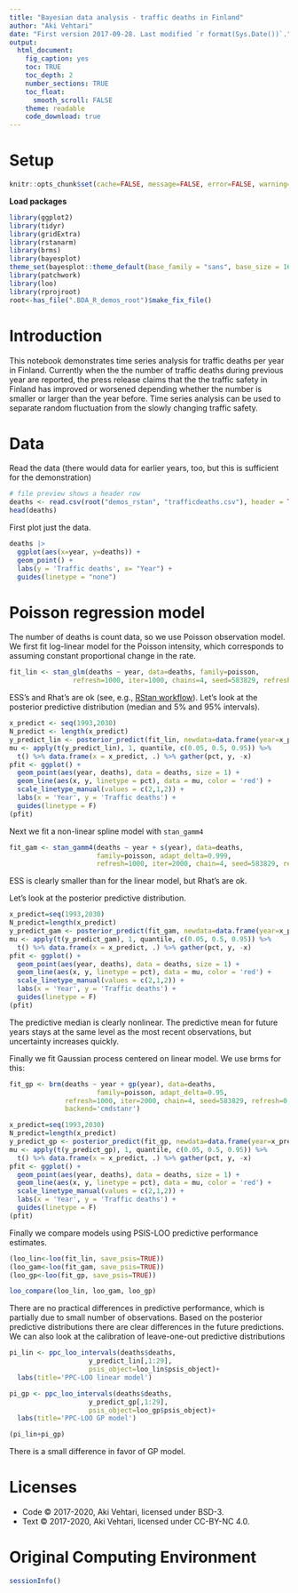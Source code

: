 ```yaml
---
title: "Bayesian data analysis - traffic deaths in Finland"
author: "Aki Vehtari"
date: "First version 2017-09-28. Last modified `r format(Sys.Date())`."
output:
  html_document:
    fig_caption: yes
    toc: TRUE
    toc_depth: 2
    number_sections: TRUE
    toc_float:
      smooth_scroll: FALSE
    theme: readable
    code_download: true
---
```

# Setup  {.unnumbered}

```r
knitr::opts_chunk$set(cache=FALSE, message=FALSE, error=FALSE, warning=TRUE, out.width='95%')
```

**Load packages**

```r
library(ggplot2)
library(tidyr)
library(gridExtra)
library(rstanarm)
library(brms)
library(bayesplot)
theme_set(bayesplot::theme_default(base_family = "sans", base_size = 16))
library(patchwork)
library(loo)
library(rprojroot)
root<-has_file(".BDA_R_demos_root")$make_fix_file()
```

# Introduction

This notebook demonstrates time series analysis for traffic deaths per
year in Finland. Currently when the the number of traffic deaths
during previous year are reported, the press release claims that the
the traffic safety in Finland has improved or worsened depending
whether the number is smaller or larger than the year before. Time
series analysis can be used to separate random fluctuation from the
slowly changing traffic safety.

# Data

Read the data (there would data for earlier years, too, but this is
sufficient for the demonstration)

```r
# file preview shows a header row
deaths <- read.csv(root("demos_rstan", "trafficdeaths.csv"), header = TRUE)
head(deaths)
```

First plot just the data.

```r
deaths |>
  ggplot(aes(x=year, y=deaths)) +
  geom_point() +
  labs(y = 'Traffic deaths', x= "Year") +
  guides(linetype = "none")
```

# Poisson regression model

The number of deaths is count data, so we use Poisson observation
model.  We first fit log-linear model for the Poisson intensity, which
corresponds to assuming constant proportional change in the rate.

```r
fit_lin <- stan_glm(deaths ~ year, data=deaths, family=poisson,
 	            refresh=1000, iter=1000, chains=4, seed=583829, refresh=0)
```

ESS's and Rhat's are ok (see, e.g., [RStan
workflow](http://mc-stan.org/users/documentation/case-studies/rstan_workflow.html)). Let's
look at the posterior predictive distribution (median and 5% and 95%
intervals).

```r
x_predict <- seq(1993,2030)
N_predict <- length(x_predict)
y_predict_lin <- posterior_predict(fit_lin, newdata=data.frame(year=x_predict))
mu <- apply(t(y_predict_lin), 1, quantile, c(0.05, 0.5, 0.95)) %>%
  t() %>% data.frame(x = x_predict, .) %>% gather(pct, y, -x)
pfit <- ggplot() +
  geom_point(aes(year, deaths), data = deaths, size = 1) +
  geom_line(aes(x, y, linetype = pct), data = mu, color = 'red') +
  scale_linetype_manual(values = c(2,1,2)) +
  labs(x = 'Year', y = 'Traffic deaths') +
  guides(linetype = F)
(pfit)
```

Next we fit a non-linear spline model with `stan_gamm4`

```r
fit_gam <- stan_gamm4(deaths ~ year + s(year), data=deaths,
                      family=poisson, adapt_delta=0.999, 
                      refresh=1000, iter=2000, chain=4, seed=583829, refresh=0)
```

ESS is clearly smaller than for the linear model, but Rhat's are ok.

Let's look at the posterior predictive distribution.

```r
x_predict=seq(1993,2030)
N_predict=length(x_predict)
y_predict_gam <- posterior_predict(fit_gam, newdata=data.frame(year=x_predict))
mu <- apply(t(y_predict_gam), 1, quantile, c(0.05, 0.5, 0.95)) %>%
  t() %>% data.frame(x = x_predict, .) %>% gather(pct, y, -x)
pfit <- ggplot() +
  geom_point(aes(year, deaths), data = deaths, size = 1) +
  geom_line(aes(x, y, linetype = pct), data = mu, color = 'red') +
  scale_linetype_manual(values = c(2,1,2)) +
  labs(x = 'Year', y = 'Traffic deaths') +
  guides(linetype = F)
(pfit)
```

The predictive median is clearly nonlinear. The predictive mean for
future years stays at the same level as the most recent observations,
but uncertainty increases quickly.

Finally we fit Gaussian process centered on linear model. We use
brms for this:

```r
fit_gp <- brm(deaths ~ year + gp(year), data=deaths,
                      family=poisson, adapt_delta=0.95, 
              refresh=1000, iter=2000, chain=4, seed=583829, refresh=0,
              backend='cmdstanr')

x_predict=seq(1993,2030)
N_predict=length(x_predict)
y_predict_gp <- posterior_predict(fit_gp, newdata=data.frame(year=x_predict))
mu <- apply(t(y_predict_gp), 1, quantile, c(0.05, 0.5, 0.95)) %>%
  t() %>% data.frame(x = x_predict, .) %>% gather(pct, y, -x)
pfit <- ggplot() +
  geom_point(aes(year, deaths), data = deaths, size = 1) +
  geom_line(aes(x, y, linetype = pct), data = mu, color = 'red') +
  scale_linetype_manual(values = c(2,1,2)) +
  labs(x = 'Year', y = 'Traffic deaths') +
  guides(linetype = F)
(pfit)
```

Finally we compare models using PSIS-LOO predictive performance estimates.

```r
(loo_lin<-loo(fit_lin, save_psis=TRUE))
(loo_gam<-loo(fit_gam, save_psis=TRUE))
(loo_gp<-loo(fit_gp, save_psis=TRUE))

loo_compare(loo_lin, loo_gam, loo_gp)
```

There are no practical differences in predictive performance, which is
partially due to small number of observations. Based on the posterior
predictive distributions there are clear differences in the future
predictions.
We can also look at the calibration of leave-one-out predictive
distributions

```r
pi_lin <- ppc_loo_intervals(deaths$deaths,
                    y_predict_lin[,1:29],
                    psis_object=loo_lin$psis_object)+
  labs(title='PPC-LOO linear model')

pi_gp <- ppc_loo_intervals(deaths$deaths,
                    y_predict_gp[,1:29],
                    psis_object=loo_gp$psis_object)+
  labs(title='PPC-LOO GP model')

(pi_lin+pi_gp)
```

There is a small difference in favor of GP model.
<br />

# Licenses {.unnumbered}

* Code &copy; 2017-2020, Aki Vehtari, licensed under BSD-3.
* Text &copy; 2017-2020, Aki Vehtari, licensed under CC-BY-NC 4.0.

# Original Computing Environment {.unnumbered}

```r
sessionInfo()
```

<br />
